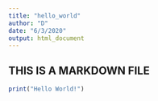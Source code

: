 ---
title: "hello_world"
author: "D"
date: "6/3/2020"
output: html_document
---

## THIS IS A MARKDOWN FILE 

```{r}
print("Hello World!")
```

